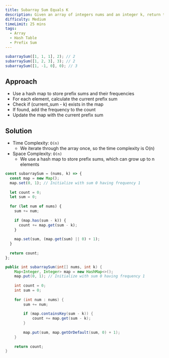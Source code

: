 ```yaml
---
title: Subarray Sum Equals K
description: Given an array of integers nums and an integer k, return the total number of subarrays whose sum equals to k.
difficulty: Medium
timeLimit: 25 mins
tags:
  - Array
  - Hash Table
  - Prefix Sum
---
```


```js title="Example"
subarraySum([1, 1, 1], 2); // 2
subarraySum([1, 2, 3], 3); // 2
subarraySum([1, -1, 0], 0); // 3
```

## Approach

- Use a hash map to store prefix sums and their frequencies
- For each element, calculate the current prefix sum
- Check if (current_sum - k) exists in the map
- If found, add the frequency to the count
- Update the map with the current prefix sum

## Solution

- Time Complexity: `O(n)`
  - We iterate through the array once, so the time complexity is O(n)
- Space Complexity: `O(n)`
  - We use a hash map to store prefix sums, which can grow up to n elements

```js tab="JavaScript"
const subarraySum = (nums, k) => {
  const map = new Map();
  map.set(0, 1); // Initialize with sum 0 having frequency 1
  
  let count = 0;
  let sum = 0;
  
  for (let num of nums) {
    sum += num;
    
    if (map.has(sum - k)) {
      count += map.get(sum - k);
    }
    
    map.set(sum, (map.get(sum) || 0) + 1);
  }
  
  return count;
};
```

```java tab="Java"
public int subarraySum(int[] nums, int k) {
    Map<Integer, Integer> map = new HashMap<>();
    map.put(0, 1); // Initialize with sum 0 having frequency 1
    
    int count = 0;
    int sum = 0;
    
    for (int num : nums) {
        sum += num;
        
        if (map.containsKey(sum - k)) {
            count += map.get(sum - k);
        }
        
        map.put(sum, map.getOrDefault(sum, 0) + 1);
    }
    
    return count;
}
```
